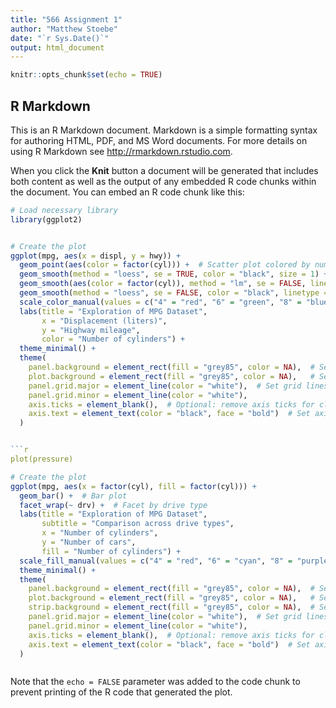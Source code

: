 ```yaml
---
title: "566 Assignment 1"
author: "Matthew Stoebe"
date: "`r Sys.Date()`"
output: html_document
---
```


```r
knitr::opts_chunk$set(echo = TRUE)
```

## R Markdown

This is an R Markdown document. Markdown is a simple formatting syntax for authoring HTML, PDF, and MS Word documents. For more details on using R Markdown see <http://rmarkdown.rstudio.com>.

When you click the **Knit** button a document will be generated that includes both content as well as the output of any embedded R code chunks within the document. You can embed an R code chunk like this:

```r
# Load necessary library
library(ggplot2)


# Create the plot
ggplot(mpg, aes(x = displ, y = hwy)) +
  geom_point(aes(color = factor(cyl))) +  # Scatter plot colored by number of cylinders
  geom_smooth(method = "loess", se = TRUE, color = "black", size = 1) +  # Curvy line with confidence interval for all data
  geom_smooth(aes(color = factor(cyl)), method = "lm", se = FALSE, linetype = "dashed") +  # Straight lines fit to each group
  geom_smooth(method = "loess", se = FALSE, color = "black", linetype = "solid", size = 1) +  # Curvy line for all data (without CI)
  scale_color_manual(values = c("4" = "red", "6" = "green", "8" = "blue")) +  # Set colors for cylinders
  labs(title = "Exploration of MPG Dataset", 
       x = "Displacement (liters)", 
       y = "Highway mileage",
       color = "Number of cylinders") +
  theme_minimal() +
  theme(
    panel.background = element_rect(fill = "grey85", color = NA),  # Set grey background for plot area
    plot.background = element_rect(fill = "grey85", color = NA),   # Set grey background for entire plot
    panel.grid.major = element_line(color = "white"),  # Set grid lines to white for contrast
    panel.grid.minor = element_line(color = "white"),
    axis.ticks = element_blank(),  # Optional: remove axis ticks for cleaner look
    axis.text = element_text(color = "black", face = "bold")  # Set axis text to black and bold
  )


```r
plot(pressure)
```

```r
# Create the plot
ggplot(mpg, aes(x = factor(cyl), fill = factor(cyl))) +
  geom_bar() +  # Bar plot
  facet_wrap(~ drv) +  # Facet by drive type
  labs(title = "Exploration of MPG Dataset", 
       subtitle = "Comparison across drive types",
       x = "Number of cylinders", 
       y = "Number of cars",
       fill = "Number of cylinders") +
  scale_fill_manual(values = c("4" = "red", "6" = "cyan", "8" = "purple")) +  # Set colors
  theme_minimal() +
  theme(
    panel.background = element_rect(fill = "grey85", color = NA),  # Set grey background for plot area
    plot.background = element_rect(fill = "grey85", color = NA),   # Set grey background for entire plot
    strip.background = element_rect(fill = "grey85", color = NA),  # Set grey background for facet strips
    panel.grid.major = element_line(color = "white"),  # Set grid lines to white for contrast
    panel.grid.minor = element_line(color = "white"),
    axis.ticks = element_blank(),  # Optional: remove axis ticks for cleaner look
    axis.text = element_text(color = "black", face = "bold")  # Set axis text to black and bold
  )



```

Note that the `echo = FALSE` parameter was added to the code chunk to prevent printing of the R code that generated the plot.
